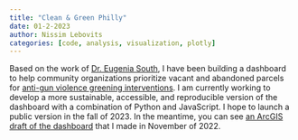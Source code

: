 ```yaml
---
title: "Clean & Green Philly"
date: 01-2-2023 
author: Nissim Lebovits
categories: [code, analysis, visualization, plotly]
---
```

  
Based on the work of [Dr. Eugenia South](https://www.urbanhealthlab.org/eugenia-south), I have been building a dashboard to help community organizations prioritize vacant and abandoned parcels for [anti-gun violence greening interventions](https://www.pnas.org/doi/10.1073/pnas.1718503115). I am currently working to develop a more sustainable, accessible, and reproducible version of the dashboard with a combination of Python and JavaScript. I hope to launch a public version in the fall of 2023. In the meantime, you can see [an ArcGIS draft of the dashboard](https://storymaps.arcgis.com/stories/551f77d85a584705b97c41db7711ba1b) that I made in November of 2022.


